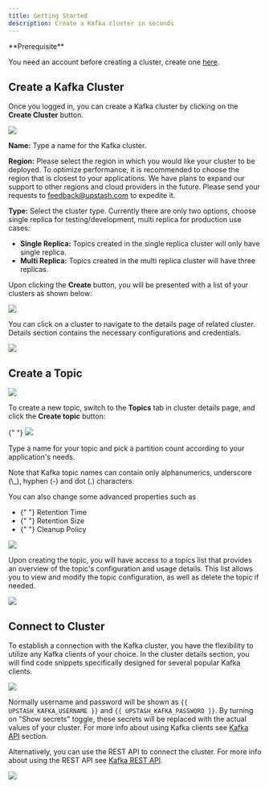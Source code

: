 ```yaml
---
title: Getting Started
description: Create a Kafka cluster in seconds
---
```


<Check >
**Prerequisite**

You need an account before creating a cluster, create one
[here](https://console.upstash.com).

</Check>

## Create a Kafka Cluster

Once you logged in, you can create a Kafka cluster by clicking on the **Create
Cluster** button.

<Frame>
    <img src="/img/kafka/getting_started/create-cluster.png" />
</Frame>

**Name:** Type a name for the Kafka cluster.

**Region:** Please select the region in which you would like your cluster to be
deployed. To optimize performance, it is recommended to choose the region that
is closest to your applications. We have plans to expand our support to other
regions and cloud providers in the future. Please send your requests to
[feedback@upstash.com](mailto:feedback@upstash.com) to expedite it.

**Type:** Select the cluster type. Currently there are only two options, choose
single replica for testing/development, multi replica for production use cases:

-   **Single Replica:** Topics created in the single replica cluster will only
    have single replica.
-   **Multi Replica:** Topics created in the multi replica cluster will have three
    replicas.

Upon clicking the **Create** button, you will be presented with a list of your
clusters as shown below:

<Frame>
    <img src="/img/kafka/getting_started/cluster-list.png" />
</Frame>

You can click on a cluster to navigate to the details page of related cluster.
Details section contains the necessary configurations and credentials.

<Frame caption="Cluster details page, which shows the cluster bootstrap endpoint, username and password.">
    <img src="/img/kafka/getting_started/cluster-detail.png" />
</Frame>

## Create a Topic

<Frame>
    <img src="/img/kafka/getting_started/tapic-tab.png" />
</Frame>

To create a new topic, switch to the **Topics** tab in cluster details page, and
click the **Create topic** button:

<Frame>
    {" "}
    <img src="/img/kafka/getting_started/create-topic.png" />
</Frame>

Type a name for your topic and pick a partition count according to your
application's needs.

<Warning>
    Note that Kafka topic names can contain only alphanumerics, underscore (\_),
    hyphen (-) and dot (.) characters.
</Warning>

You can also change some advanced properties such as

-   <Tooltip tip="Retention time in Kafka determines how long messages are stored in a topic before they are eligible for deletion. It allows you to control how long data remains available for consumption.">
        {" "}
        Retention Time
    </Tooltip>

-   <Tooltip tip="Retention size in Kafka determines the maximum data capacity of a topic. It allows you to manage storage space by automatically discarding older messages when the size threshold is reached.">
        {" "}
        Retention Size
    </Tooltip>
-   <Tooltip tip="Cleanup policy in Kafka defines how obsolete messages are managed within a topic. It specifies the rules for retaining or removing messages based on specific criteria, such as time or space.">
        {" "}
        Cleanup Policy
    </Tooltip>

<Frame>
    <img src="/img/kafka/getting_started/topic-advanced.png" />
</Frame>

Upon creating the topic, you will have access to a topics list that provides an
overview of the topic's configuration and usage details. This list allows you to
view and modify the topic configuration, as well as delete the topic if needed.

<Frame>
    <img src="/img/kafka/getting_started/topics-list.png" />
</Frame>

## Connect to Cluster

To establish a connection with the Kafka cluster, you have the flexibility to
utilize any Kafka clients of your choice. In the cluster details section, you
will find code snippets specifically designed for several popular Kafka clients.

<Frame>
    <img src="/img/kafka/getting_started/connect-clients.png" />
</Frame>

Normally username and password will be shown as `{{ UPSTASH_KAFKA_USERNAME }}`
and `{{ UPSTASH_KAFKA_PASSWORD }}`. By turning on "Show secrets" toggle, these
secrets will be replaced with the actual values of your cluster. For more info
about using Kafka clients see [Kafka API](./kafkaapi/) section.

Alternatively, you can use the REST API to connect the cluster. For more info
about using the REST API see [Kafka REST API](../rest/restintro).

<Frame>
    <img src="/img/kafka/getting_started/connect-rest.png" />
</Frame>
